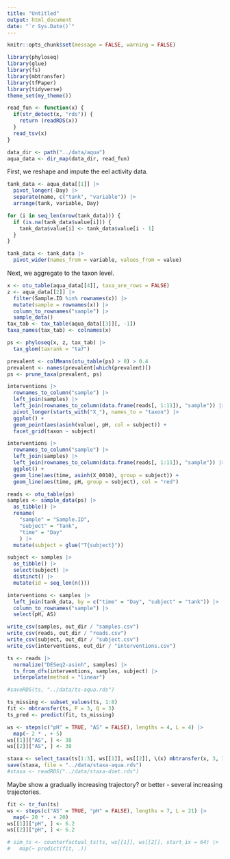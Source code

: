 ```yaml
---
title: "Untitled"
output: html_document
date: "`r Sys.Date()`"
---
```


```r
knitr::opts_chunk$set(message = FALSE, warning = FALSE)
```

```r
library(phyloseq)
library(glue)
library(fs)
library(mbtransfer)
library(tfPaper)
library(tidyverse)
theme_set(my_theme())
```

```r
read_fun <- function(x) {
  if(str_detect(x, "rds")) {
    return (readRDS(x))
  }
  read_tsv(x)
}

data_dir <- path("../data/aqua")
aqua_data <- dir_map(data_dir, read_fun)
```

First, we reshape and impute the eel activity data.


```r
tank_data <- aqua_data[[1]] |>
  pivot_longer(-Day) |>
  separate(name, c("tank", "variable")) |>
  arrange(tank, variable, Day)

for (i in seq_len(nrow(tank_data))) {
  if (is.na(tank_data$value[i])) {
    tank_data$value[i] <- tank_data$value[i - 1]
  }
}

tank_data <- tank_data |>
  pivot_wider(names_from = variable, values_from = value)
```

Next, we aggregate to the taxon level.

```r
x <- otu_table(aqua_data[[4]], taxa_are_rows = FALSE)
z <- aqua_data[[2]] |>
  filter(Sample.ID %in% rownames(x)) |>
  mutate(sample = rownames(x)) |>
  column_to_rownames("sample") |>
  sample_data()
tax_tab <- tax_table(aqua_data[[3]][, -1])
taxa_names(tax_tab) <- colnames(x)

ps <- phyloseq(x, z, tax_tab) |>
  tax_glom(taxrank = "ta7")
```
```r
prevalent <- colMeans(otu_table(ps) > 0) > 0.4
prevalent <- names(prevalent[which(prevalent)])
ps <- prune_taxa(prevalent, ps)
```

```r
interventions |>
  rownames_to_column("sample") |>
  left_join(samples) |>
  left_join(rownames_to_column(data.frame(reads[, 1:11]), "sample")) |>
  pivot_longer(starts_with("X_"), names_to = "taxon") |>
  ggplot() +
  geom_point(aes(asinh(value), pH, col = subject)) +
  facet_grid(taxon ~ subject)

interventions |>
  rownames_to_column("sample") |>
  left_join(samples) |>
  left_join(rownames_to_column(data.frame(reads[, 1:11]), "sample")) |>
  ggplot() +
  geom_line(aes(time, asinh(X_0010), group = subject)) +
  geom_line(aes(time, pH, group = subject), col = "red")
```

```r
reads <- otu_table(ps)
samples <- sample_data(ps) |>
  as_tibble() |>
  rename(
    "sample" = "Sample.ID",
    "subject" = "Tank",
    "time" = "Day"
    ) |>
  mutate(subject = glue("T{subject}"))

subject <- samples |>
  as_tibble() |>
  select(subject) |>
  distinct() |>
  mutate(id = seq_len(n()))

interventions <- samples |>
  left_join(tank_data, by = c("time" = "Day", "subject" = "tank")) |>
  column_to_rownames("sample") |>
  select(pH, AS)
```

```r
write_csv(samples, out_dir / "samples.csv")
write_csv(reads, out_dir / "reads.csv")
write_csv(subject, out_dir / "subject.csv")
write_csv(interventions, out_dir / "interventions.csv")
```


```r
ts <- reads |>
  normalize("DESeq2-asinh", samples) |>
  ts_from_dfs(interventions, samples, subject) |>
  interpolate(method = "linear")

#saveRDS(ts, "../data/ts-aqua.rds")
```

```r
ts_missing <- subset_values(ts, 1:8)
fit <- mbtransfer(ts, P = 3, Q = 3)
ts_pred <- predict(fit, ts_missing)
```

```r
ws <- steps(c("pH" = TRUE, "AS" = FALSE), lengths = 4, L = 4) |>
  map(~ 2 * . + 5)
ws[[1]]["AS", ] <- 38
ws[[2]]["AS", ] <- 38

staxa <- select_taxa(ts[1:3], ws[[1]], ws[[2]], \(x) mbtransfer(x, 3, 3), n_splits = 20)
save(staxa, file = "../data/staxa-aqua.rds")
#staxa <- readRDS("../data/staxa-diet.rds")
```

Maybe show a gradually increasing trajectory?
or better - several increasing trajectories.

```r
fit <- tr_fun(ts)
ws <- steps(c("AS" = TRUE, "pH" = FALSE), lengths = 7, L = 21) |>
  map(~ 20 * . + 20)
ws[[1]]["pH", ] <- 6.2
ws[[2]]["pH", ] <- 6.2

# sim_ts <- counterfactual_ts(ts, ws[[1]], ws[[2]], start_ix = 64) |>
#   map(~ predict(fit, .))
```
